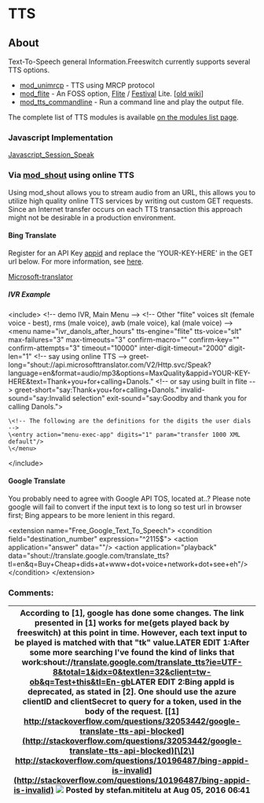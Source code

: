 
# TTS 

 

## About

Text-To-Speech general Information.Freeswitch currently supports several TTS options.

* [mod\_unimrcp](../Modules/mod_unimrcp_6586728.mdx#tts) \- TTS using MRCP protocol
* [mod\_flite](../Modules/mod_flite_3965160.mdx#about) \- An FOSS option, [Flite](http://www.speech.cs.cmu.edu/flite/) / [Festival](http://www.cstr.ed.ac.uk/projects/festival/) Lite. \[[old wiki](https://wiki.freeswitch.org/wiki/Mod%5Fflite)\]
* [mod\_tts\_commandline](../Modules/mod_tts_commandline_13172802.mdx#about) \- Run a command line and play the output file.

The complete list of TTS modules is available [on the modules list page](https://wiki.freeswitch.org/wiki/Modules#Speech%5FRecognition%5F.2F%5FText-to-Speech "Modules").

### Javascript Implementation

[Javascript\_Session\_Speak](../Client-and-Developer-Interfaces/JavaScript/JavaScript-API-Reference/index.mdx#sessionspeak)

### Via [mod_shout](../Modules/mod_shout_3965531.mdx#21-play) using online TTS

Using mod\_shout allows you to stream audio from an URL, this allows you to utilize high quality online TTS services by writing out custom GET requests. Since an Internet transfer occurs on each TTS transaction this approach might not be desirable in a production environment.

#### Bing Translate

Register for an API Key [appid](http://www.bing.com/developers/appids.aspx) and replace the 'YOUR-KEY-HERE' in the GET url below. For more information, see [here](http://msdn.microsoft.com/en-us/library/ff512420.aspx).

[Microsoft-translator](http://api.microsofttranslator.com/V2/Http.svc/Speak?language=en&format=audio/mp3&options=MaxQuality&appid=YOUR-KEY-HERE&text=Text+to+say)

#####  IVR Example 

\<include>
  	\<!-- demo IVR, Main Menu -->
  	\<!-- Other "flite" voices slt (female voice - best), rms (male voice), awb (male voice), kal (male voice) -->
	\<menu name="ivr_danols_after_hours" 
  		tts-engine="flite" tts-voice="slt" 
  		max-failures="3" max-timeouts="3"
  		confirm-macro="" confirm-key="" confirm-attempts="3"
    	timeout="10000" inter-digit-timeout="2000"
    	digit-len="1"
    	\<!-- say using online TTS -->
    	greet-long="shout://api.microsofttranslator.com/V2/Http.svc/Speak?language=en&format=audio/mp3&options=MaxQuality&appid=YOUR-KEY-HERE&text=Thank+you+for+calling+Danols."
    	\<!-- or say using built in flite -->
    	greet-short="say:Thank+you+for+calling+Danols."
    	invalid-sound="say:Invalid selection"
    	exit-sound="say:Goodby and thank you for calling Danols.">
	
	\<!-- The following are the definitions for the digits the user dials -->
	\<entry action="menu-exec-app" digits="1" param="transfer 1000 XML default"/>
	\</menu>
\</include>

#### Google Translate

You probably need to agree with Google API TOS, located at..? Please note google will fail to convert if the input text is to long so test url in browser first; Bing appears to be more lenient in this regard.

\<extension name="Free_Google_Text_To_Speech">
  \<condition field="destination_number" expression="^2115$">
    \<action application="answer" data=""/>
    \<action application="playback" data="shout://translate.google.com/translate_tts?tl=en&q=Buy+Cheap+dids+at+www+dot+voice+network+dot+see+eh"/>
  \</condition>
\</extension>

### Comments:

| According to \[1\], google has done some changes. The link presented in \[1\] works for me(gets played back by freeswitch) at this point in time. However, each text input to be played is matched with that "tk" value.LATER EDIT 1:After some more searching I've found the kind of links that work:shout://[translate.google.com/translate\_tts?ie=UTF-8&total=1&idx=0&textlen=32&client=tw-ob&q=Test+this&tl=En-gb](http://translate.google.com/translate%5Ftts?ie=UTF-8&total=1&idx=0&textlen=32&client=tw-ob&q=Test+this&tl=En-gb)LATER EDIT 2:Bing appId is deprecated, as stated in \[2\]. One should use the azure clientID and clientSecret to query for a token, used in the body of the request. [\[1\] http://stackoverflow.com/questions/32053442/google-translate-tts-api-blocked](http://stackoverflow.com/questions/32053442/google-translate-tts-api-blocked)[\[2\] http://stackoverflow.com/questions/10196487/bing-appid-is-invalid](http://stackoverflow.com/questions/10196487/bing-appid-is-invalid) ![](/images/icons/contenttypes/comment_16.png) Posted by stefan.mititelu at Aug 05, 2016 06:41 |
| ------------------------------------------------------------------------------------------------------------------------------------------------------------------------------------------------------------------------------------------------------------------------------------------------------------------------------------------------------------------------------------------------------------------------------------------------------------------------------------------------------------------------------------------------------------------------------------------------------------------------------------------------------------------------------------------------------------------------------------------------------------------------------------------------------------------------------------------------------------------------------------------------------------------------------------------------------------------------------------------------------------------------------------------------------------------------------------------------------------------------- |


